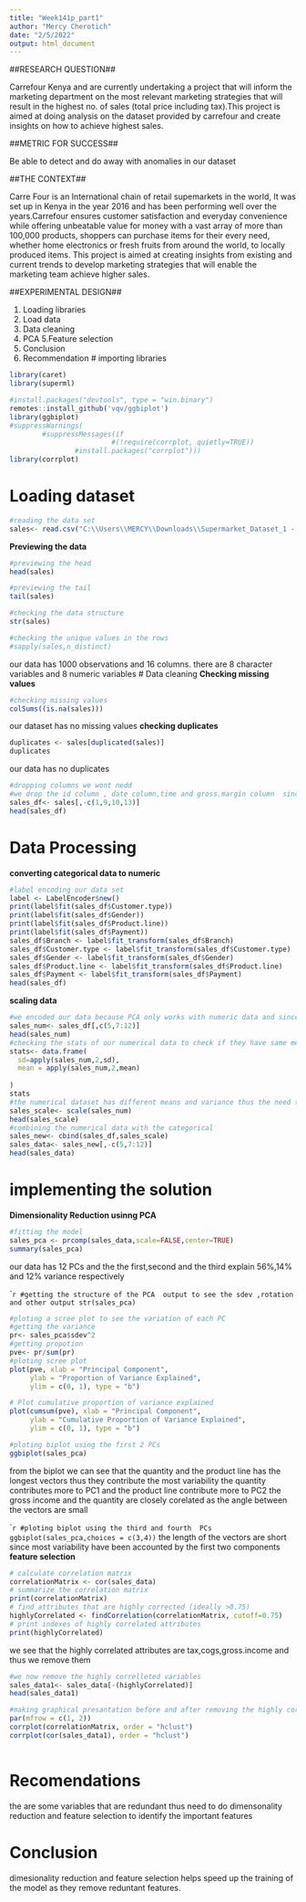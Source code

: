 ---
title: "Week141p_part1"
author: "Mercy Cherotich"
date: "2/5/2022"
output: html_document
---



##RESEARCH QUESTION##

Carrefour Kenya and are currently undertaking a project that will inform the marketing department on the most relevant marketing strategies that will result in the highest no. of sales (total price including tax).This project is aimed at doing analysis on the dataset provided by carrefour and create insights on how to achieve highest sales.

##METRIC FOR SUCCESS##

Be able to detect and do away with anomalies in our dataset

##THE CONTEXT##

Carre Four is an International chain of retail supemarkets in the world, It was set up in Kenya in the year 2016 and has been performing well over the years.Carrefour ensures customer satisfaction and everyday convenience while offering unbeatable value for money with a vast array of more than 100,000 products, shoppers can purchase items for their every need, whether home electronics or fresh fruits from around the world, to locally produced items.
This project is aimed at creating insights from existing and current trends to develop marketing strategies that will enable the marketing team achieve higher sales.



##EXPERIMENTAL DESIGN##

 1. Loading libraries
 2. Load data
 3. Data cleaning
 4. PCA
 5.Feature selection
 6. Conclusion
 5. Recommendation
# importing libraries
```{r}
library(caret)
library(superml)

#install.packages("devtools", type = "win.binary")
remotes::install_github('vqv/ggbiplot')
library(ggbiplot)
#suppressWarnings(
        #suppressMessages(if
                         #(!require(corrplot, quietly=TRUE))
                #install.packages("corrplot")))
library(corrplot)
```

# Loading dataset
```{r}
#reading the data set
sales<- read.csv("C:\\Users\\MERCY\\Downloads\\Supermarket_Dataset_1 - Sales Data.csv")
```
 
**Previewing the data**
```{r}
#previewing the head
head(sales)
```

```{r}
#previewing the tail
tail(sales)
```

```{r}
#checking the data structure
str(sales)
```
```{r}
#checking the unique values in the rows
#sapply(sales,n_distinct)
```
our data has 1000 observations and 16 columns.
there are 8 character variables and 8 numeric variables
# Data cleaning
**Checking missing values**
```{r}
#checking missing values
colSums((is.na(sales)))
```
our dataset has no missing values
**checking duplicates **
```{r}
duplicates <- sales[duplicated(sales)]
duplicates
```
our data has no duplicates

```{r}
#dropping columns we wont nedd
#we drop the id column , date column,time and gross.margin column  since we wont need
sales_df<- sales[,-c(1,9,10,13)]
head(sales_df)
```
# Data Processing

**converting categorical data to numeric**

```{r}
#label encoding our data set
label <- LabelEncoder$new()
print(label$fit(sales_df$Customer.type))
print(label$fit(sales_df$Gender))
print(label$fit(sales_df$Product.line))
print(label$fit(sales_df$Payment))
sales_df$Branch <- label$fit_transform(sales_df$Branch)
sales_df$Customer.type <- label$fit_transform(sales_df$Customer.type)
sales_df$Gender <- label$fit_transform(sales_df$Gender)
sales_df$Product.line <- label$fit_transform(sales_df$Product.line)
sales_df$Payment <- label$fit_transform(sales_df$Payment)
head(sales_df)

```


**scaling data**
```{r}
#we encoded our data because PCA only works with numeric data and since it is sensitive to scale of measurement we need to scale our data
sales_num<- sales_df[,c(5,7:12)]
head(sales_num)
#checking the stats of our numerical data to check if they have same mean and variance
stats<- data.frame(
  sd=apply(sales_num,2,sd),
  mean = apply(sales_num,2,mean)
  
)
stats
#the numerical dataset has different means and variance thus the need to scale
sales_scale<- scale(sales_num)
head(sales_scale)
#combining the numerical data with the categorical
sales_new<- cbind(sales_df,sales_scale)
sales_data<- sales_new[,-c(5,7:12)]
head(sales_data)
```

# implementing the solution
**Dimensionality Reduction usinng PCA **
```{r}
#fitting the model
sales_pca <- prcomp(sales_data,scale=FALSE,center=TRUE)
summary(sales_pca)
```
our data has 12 PCs and the the first,second and the third explain 56%,14% and 12% variance respectively

````{r}
#getting the structure of the PCA  output to see the sdev ,rotation and other output
str(sales_pca)
```

```{r}
#ploting a scree plot to see the variation of each PC
#getting the variance
pr<- sales_pca$sdev^2
#getting propotion
pve<- pr/sum(pr)
#ploting scree plot
plot(pve, xlab = "Principal Component",
     ylab = "Proportion of Variance Explained",
     ylim = c(0, 1), type = "b")

```

```{r}

# Plot cumulative proportion of variance explained
plot(cumsum(pve), xlab = "Principal Component",
     ylab = "Cumulative Proportion of Variance Explained",
     ylim = c(0, 1), type = "b")

```

```{r}
#ploting biplot using the first 2 PCs
ggbiplot(sales_pca)

```
from the biplot we can see that the quantity and the product line has the longest vectors thus they contribute the most variability
the quantity contributes more to PC1 and the product line contribute more to PC2
the gross income and the quantity are closely corelated as the angle between the vectors are small

````{r}
#ploting biplot using the third and fourth  PCs
ggbiplot(sales_pca,choices = c(3,4))
```
the length of the vectors are short since most variability have been accounted by the first two components
**feature selection**

```{r}
# calculate correlation matrix
correlationMatrix <- cor(sales_data)
# summarize the correlation matrix
print(correlationMatrix)
# find attributes that are highly corrected (ideally >0.75)
highlyCorrelated <- findCorrelation(correlationMatrix, cutoff=0.75)
# print indexes of highly correlated attributes
print(highlyCorrelated)

```
we see that the highly correlated attributes are tax,cogs,gross.income and   thus we  remove them
```{r}
#we now remove the highly correlleted variables
sales_data1<- sales_data[-(highlyCorrelated)]
head(sales_data1)
```
```{r}
#making graphical presantation before and after removing the highly correlated features
par(mfrow = c(1, 2))
corrplot(correlationMatrix, order = "hclust")
corrplot(cor(sales_data1), order = "hclust")
        

```



# Recomendations
the are some variables that are redundant thus need to do dimensonality  reduction and feature selection to identify the important features

# Conclusion
dimesionality reduction and feature selection helps speed up the training of the model as they remove reduntant features.





































